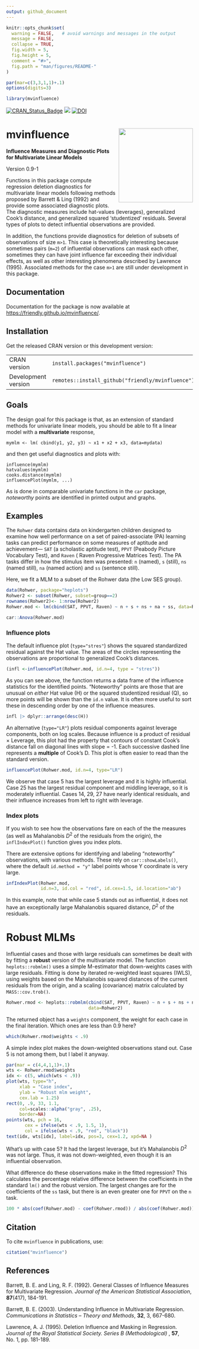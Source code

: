 ```yaml
---
output: github_document
---
```


<!-- README.md is generated from README.Rmd. Please edit that file and knit again -->


```r
knitr::opts_chunk$set(
  warning = FALSE,   # avoid warnings and messages in the output
  message = FALSE,
  collapse = TRUE,
  fig.width = 5,
  fig.height = 5,
  comment = "#>",
  fig.path = "man/figures/README-"
)

par(mar=c(3,3,1,1)+.1)
options(digits=3)
```

```r
library(mvinfluence)
```

[![CRAN_Status_Badge](http://www.r-pkg.org/badges/version/mvinfluence)](https://cran.r-project.org/package=mvinfluence)
[![](http://cranlogs.r-pkg.org/badges/grand-total/mvinfluence)](https://cran.r-project.org/package=mvinfluence)
[![DOI](https://zenodo.org/badge/128774860.svg)](https://zenodo.org/badge/latestdoi/128774860)



# mvinfluence <img src="man/figures/logo.png" align="right" height="200px" />

**Influence Measures and Diagnostic Plots for Multivariate Linear Models**

Version 0.9-1

Functions in this package compute regression deletion diagnostics for multivariate linear models following
methods proposed by  Barrett & Ling (1992)
and provide some associated
diagnostic plots.  The diagnostic measures include hat-values (leverages), generalized Cook's distance, and
generalized squared 'studentized' residuals.  Several types of plots to detect influential observations are
provided.

In addition, the functions provide diagnostics for deletion of
subsets of observations of size `m>1`. This case is theoretically interesting
because sometimes pairs (`m=2`) of influential observations can mask each other,
sometimes they can have joint influence far exceeding their individual effects,
as well as other interesting phenomena described by Lawrence (1995).
Associated methods for the case
`m>1` are still under development in this package.

## Documentation
Documentation for the package is now available at [https://friendly.github.io/mvinfluence/](https://friendly.github.io/mvinfluence/).


## Installation

Get the released CRAN version or this development version:

|                     |                                                   |
|---------------------|---------------------------------------------------|
| CRAN version        | `install.packages("mvinfluence")`                 |
| Development version | `remotes::install_github("friendly/mvinfluence")` |

## Goals

The design goal for this package is that, as an extension of standard methods for univariate linear models, you should be able to fit a linear model with a **multivariate** response,

    mymlm <- lm( cbind(y1, y2, y3) ~ x1 + x2 + x3, data=mydata)

and then get useful diagnostics and plots with:

    influence(mymlm)
    hatvalues(mymlm)
    cooks.distance(mymlm)
    influencePlot(mymlm, ...)  

As is done in comparable univariate functions in the `car` package, *noteworthy* points are identified in printed output and graphs.


## Examples

The `Rohwer` data contains data on kindergarten children designed to examine how well performance on a set of paired-associate (PA) 
learning tasks can predict performance on some measures of aptitude and achievement---
`SAT` (a scholastic aptitude test),
`PPVT` (Peabody Picture Vocabulary Test), and 
`Raven` ( Raven Progressive Matrices Test). The PA tasks differ in how the stimulus item was presented:
`n` (named), 
`s` (still), 
`ns` (named still), 
`na` (named action) and 
`ss` (sentence still).

Here, we fit a MLM to a subset of the Rohwer data (the Low SES group). 

```r
data(Rohwer, package="heplots")
Rohwer2 <- subset(Rohwer, subset=group==2)
rownames(Rohwer2)<- 1:nrow(Rohwer2)
Rohwer.mod <- lm(cbind(SAT, PPVT, Raven) ~ n + s + ns + na + ss, data=Rohwer2)

car::Anova(Rohwer.mod)
```

### Influence plots

The default influence plot (`type="stres"`) shows the squared standardized residual against the Hat value. The areas of the circles representing the observations are proportional to generalized Cook's distances.

```r
(infl <-influencePlot(Rohwer.mod, id.n=4, type = "stres"))
```

As you can see above,
the function returns a data frame of the influence statistics for the identified points. "Noteworthy" points are those that are unusual on *either* Hat value (H) or the squared studentized residual (Q), so more points will be shown than the `id.n` value. It is often more useful to sort these in descending order by one of the influence measures.

```r
infl |> dplyr::arrange(desc(H))
```

An alternative (`type="LR"`) plots residual components against leverage components, both on log scales. Because influence is a product of residual $\times$ Leverage, this plot had the property that contours of constant Cook's distance fall on diagonal lines with slope = -1. Each successive dashed line represents 
a **multiple** of Cook's D.
This plot is often easier to read than the standard version. 

```r
influencePlot(Rohwer.mod, id.n=4, type="LR")
```

We observe that case 5 has the largest leverage and it is highly influential.
Case 25 has the largest residual component and middling leverage, so it is moderately influential.
Cases 14, 29, 27 have nearly identical residuals, and their influence increases from left to right
with leverage.

### Index plots
If you wish to see how the observations fare on each of the the measures (as well as Mahalanobis $D^2$ of the residuals from the origin), 
the `inflIndexPlot()` function gives you index plots. 

There are extensive options for identifying and labeling "noteworthy"
observations, with various methods. These rely on `car::showLabels()`, where the default `id.method = "y"` label points whose
Y coordinate is very large.

```r
infIndexPlot(Rohwer.mod, 
             id.n=3, id.col = "red", id.cex=1.5, id.location="ab")
```

In this example, note that while case 5 stands out as influential, it does not have an exceptionally large Mahalanobis
squared distance, $D^2$ of the residuals.

# Robust MLMs

Influential cases and those with large residuals can sometimes be dealt with by fitting a **robust** version of
the multivariate model.  The function `heplots::robmlm()` uses a simple M-estimator that down-weights cases
with large residuals. Fitting is done by iterated re-weighted least squares (IWLS), using weights based on the Mahalanobis squared distances of the current residuals from the origin, and a scaling (covariance) matrix calculated by `MASS::cov.trob()`.

```r
Rohwer.rmod <- heplots::robmlm(cbind(SAT, PPVT, Raven) ~ n + s + ns + na + ss, 
                               data=Rohwer2)
```

The returned object has a `weights` component, the weight for each case in the final iteration. Which ones are less than 0.9 here?
```r
which(Rohwer.rmod$weights < .9)
```

A simple index plot makes the down-weighted observations stand out. Case 5 is not among them, but I label it anyway.
```r
par(mar = c(4,4,1,1)+.1)
wts <- Rohwer.rmod$weights
idx <- c(5, which(wts < .9))
plot(wts, type="h",
     xlab = "Case index", 
     ylab = "Robust mlm weight",
     cex.lab = 1.25)
rect(0, .9, 33, 1.1, 
     col=scales::alpha("gray", .25), 
     border=NA)
points(wts, pch = 16, 
       cex = ifelse(wts < .9, 1.5, 1),
       col = ifelse(wts < .9, "red", "black"))
text(idx, wts[idx], label=idx, pos=3, cex=1.2, xpd=NA )
```

What's up with case 5? It had the largest leverage, but it's Mahalanobis $D^2$ was not large.
Thus, it was not down-weighted, even though it is an influential observation.

What difference do these observations make in the fitted regression? This calculates the percentage relative difference
between the coefficients in the standard `lm()` and the robust version.  The largest changes are for the coefficients
of the `ss` task, but there is an even greater one for `PPVT` on the `n` task.
```r
100 * abs(coef(Rohwer.mod) - coef(Rohwer.rmod)) / abs(coef(Rohwer.mod))
```

## Citation
To cite `mvinfluence` in publications, use:
```r
citation("mvinfluence")
```


## References

Barrett, B. E. and Ling, R. F. (1992).
General Classes of Influence Measures for Multivariate Regression.
*Journal of the American Statistical Association*, **87**(417), 184-191.

Barrett, B. E. (2003). Understanding Influence in Multivariate Regression.
*Communications in Statistics -- Theory and Methods*, **32**, 3, 667-680.

Lawrence, A. J. (1995). Deletion Influence and Masking in Regression.
*Journal of the Royal Statistical Society. Series B (Methodological)* , **57**, No. 1, pp. 181-189. 




